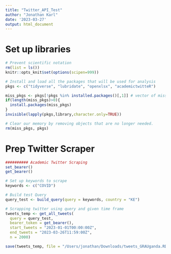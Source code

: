 ```yaml
---
title: "Twitter_API_Test"
author: "Jonathan Karl"
date: '2023-03-27'
output: html_document
---
```


# Set up libraries

```r

# Prevent scientific notation
rm(list = ls())
knitr::opts_knit$set(options(scipen=999))

# Install and load all the packages that will be used for analysis
pkgs <- c("tidyverse", "lubridate", "openxlsx", "academictwitteR")

miss_pkgs <- pkgs[!pkgs %in% installed.packages()[,1]] # vector of missing packages
if(length(miss_pkgs)>0){
  install.packages(miss_pkgs)
}
invisible(lapply(pkgs,library,character.only=TRUE))

# Clear our memory by removing objects that are no longer needed.
rm(miss_pkgs, pkgs)
```

# Prep Twitter Scraper

```r
########## Academic Twitter Scraping
set_bearer()
get_bearer()
```


```r

# Set up keywords to scrape
keywords <- c("COVID")

# Build test Query
query_test <- build_query(query = keywords, country = "KE")

# Scrapping twitter using query and given time frame
tweets_temp <- get_all_tweets(
  query = query_test,
  bearer_token = get_bearer(),
  start_tweets = "2023-01-01T00:00:00Z",
  end_tweets = "2023-03-26T11:59:00Z",
  n = 2000)

save(tweets_temp, file = "/Users/jonathan/Downloads/tweets_GRAUganda.RData")

```

